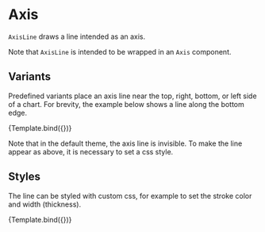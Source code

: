 
# Axis

<Meta title="Core/Components/AxisLine" />

`AxisLine` draws a line intended as an axis.

<ArgsTable of={AxisLine} />

Note that `AxisLine` is intended to be wrapped in an `Axis` component.

## Variants

Predefined variants place an axis line near the top, right, bottom, or left side of a chart. For brevity, the example below shows a line along the bottom edge.

<Canvas>
    <Story
        name="visibility"
        args={{
            variant: 'bottom',
            style: {
                visibility: 'visible',
            },
        }}
        component={AxisLine}
        decorators={[ChartBottomAxisDecorator]}
    >
        {Template.bind({})}
    </Story>
</Canvas>

Note that in the default theme, the axis line is invisible.
To make the line appear as above, it is necessary to set a css style.

## Styles

The line can be styled with custom css, for example to set the stroke color and width (thickness).

<Canvas>
    <Story
        name="styled"
        args={{
            variant: 'bottom',
            style: {
                visibility: 'visible',
                stroke: '#0000dd',
                strokeWidth: '3px',
            },
        }}
        component={AxisLine}
        decorators={[ChartBottomAxisDecorator]}
    >
        {Template.bind({})}
    </Story>
</Canvas>
